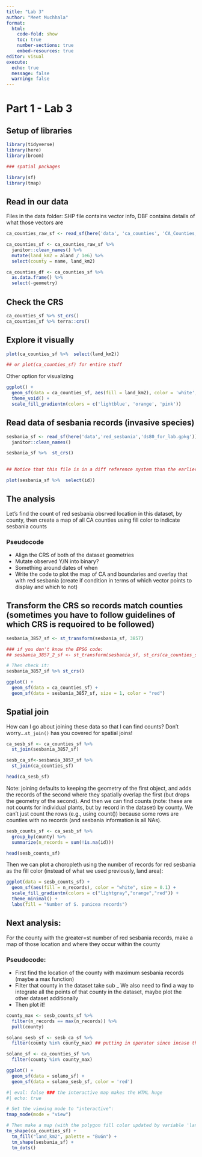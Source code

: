 ```yaml
---
title: "Lab 3"
author: "Meet Muchhala"
format: 
  html:
    code-fold: show
    toc: true
    number-sections: true
    embed-resources: true
editor: visual
execute: 
  echo: true
  message: false
  warning: false
---
```


# Part 1 - Lab 3

## Setup of libraries 

```r

library(tidyverse)
library(here)
library(broom)

### spatial packages

library(sf)
library(tmap)
```

## Read in our data

Files in the data folder: SHP file contains vector info, DBF contains details of what those vectors are

```r

ca_counties_raw_sf <- read_sf(here('data', 'ca_counties', 'CA_Counties_TIGER2016.shp')) ## all other files apart from .shp are also important

ca_counties_sf <- ca_counties_raw_sf %>% 
  janitor::clean_names() %>% 
  mutate(land_km2 = aland / 1e6) %>% 
  select(county = name, land_km2)

ca_counties_df <- ca_counties_sf %>% 
  as.data.frame() %>% 
  select(-geometry)


```


## Check the CRS

```r

ca_counties_sf %>% st_crs()
ca_counties_sf %>% terra::crs()

```


## Explore it visually

```r

plot(ca_counties_sf %>%  select(land_km2))

## or plot(ca_counties_sf) for entire stuff

```

Other option for visualizing

```r

ggplot() +
  geom_sf(data = ca_counties_sf, aes(fill = land_km2), color = 'white', size = 0.1) +
  theme_void() +
  scale_fill_gradientn(colors = c('lightblue', 'orange', 'pink'))
```


## Read data of sesbania records (invasive species)

```r
sesbania_sf <- read_sf(here('data','red_sesbania','ds80_for_lab.gpkg')) %>% 
  janitor::clean_names()

sesbania_sf %>%  st_crs() 
 

## Notice that this file is in a diff reference system than the earlier counties file

plot(sesbania_sf %>%  select(id))
```

## The analysis

Let's find the count of red sesbania obsrved location in this dataset, by county, then create a map of all CA counties using fill color to indicate sesbania counts

### Pseudocode

- Align the CRS of both of the dataset geometries
- Mutate observed Y/N into binary?
- Something around dates of when 
- Write the code to plot the map of CA and boundaries and overlay that with red sesbania (create if condition in terms of which vector points to display and which to not)

## Transform the CRS so records match counties (sometimes you have to follow guidelines of which CRS is requoired to be followed)

```r

sesbania_3857_sf <- st_transform(sesbania_sf, 3857)

### if you don't know the EPSG code:
## sesbania_3857_2_sf <- st_transform(sesbania_sf, st_crs(ca_counties_sf))

# Then check it: 
sesbania_3857_sf %>% st_crs()

```

```r
ggplot() +
  geom_sf(data = ca_counties_sf) +
  geom_sf(data = sesbania_3857_sf, size = 1, color = "red")
```


## Spatial join

How can I go about joining these data so that I can find counts? Don't worry...`st_join()` has you covered for spatial joins!


```r
ca_sesb_sf <- ca_counties_sf %>% 
  st_join(sesbania_3857_sf)

sesb_ca_sf<-sesbania_3857_sf %>% 
  st_join(ca_counties_sf)

head(ca_sesb_sf)

```

Note: joining defaults to keeping the geometry of the first object, and adds the records of the second where they spatially overlap the first (but drops the geometry of the second). And then we can find counts (note: these are not counts for individual plants, but by record in the dataset) by county. We can't just count the rows (e.g., using count()) because some rows are counties with no records (and sesbania information is all NAs).

```r

sesb_counts_sf <- ca_sesb_sf %>% 
  group_by(county) %>%
  summarize(n_records = sum(!is.na(id)))

head(sesb_counts_sf)
```

Then we can plot a choropleth using the number of records for red sesbania as the fill color (instead of what we used previously, land area):

```r

ggplot(data = sesb_counts_sf) +
  geom_sf(aes(fill = n_records), color = "white", size = 0.1) +
  scale_fill_gradientn(colors = c("lightgray","orange","red")) +
  theme_minimal() +
  labs(fill = "Number of S. punicea records")

```

## Next analysis:

For the county with the greater=st number of red sesbania records, make a map of those location and where they occur within the county

### Pseudocode:

- First find the location of the county with maximum sesbania records (maybe a max function)
- Filter that county in the dataset
take sub
_ We also need to find a way to integrate all the points of that county in the dataset, maybe plot the other dataset additionally
- Then plot it!


```r

county_max <- sesb_counts_sf %>% 
  filter(n_records == max(n_records)) %>% 
  pull(county)

solano_sesb_sf <- sesb_ca_sf %>% 
  filter(county %in% county_max) ## putting in operator since incase there were two max counties, it would count both

solano_sf <- ca_counties_sf %>% 
  filter(county %in% county_max)

ggplot() +
  geom_sf(data = solano_sf) +
  geom_sf(data = solano_sesb_sf, color = 'red')

```


```r


#| eval: false ### the interactive map makes the HTML huge
#| echo: true

# Set the viewing mode to "interactive":
tmap_mode(mode = "view")

# Then make a map (with the polygon fill color updated by variable 'land_km2', updating the color palette to "BuGn"), then add another shape layer for the sesbania records (added as dots):
tm_shape(ca_counties_sf) +
  tm_fill("land_km2", palette = "BuGn") +
  tm_shape(sesbania_sf) +
  tm_dots()
```

